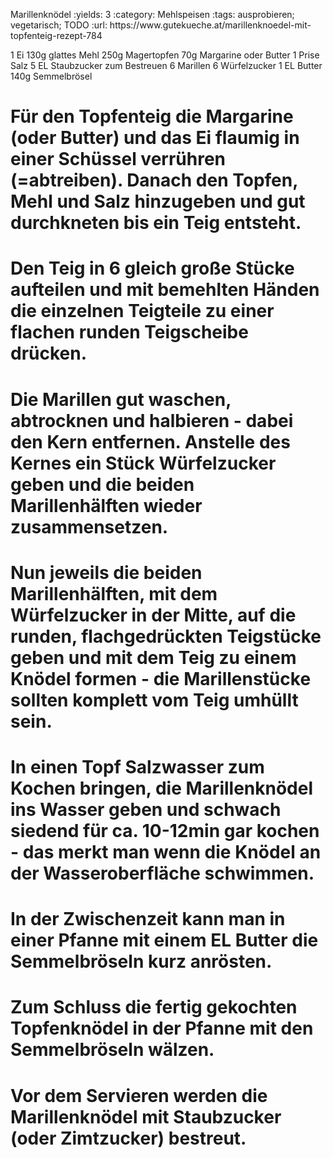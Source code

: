 Marillenknödel
:yields: 3
:category: Mehlspeisen
:tags: ausprobieren; vegetarisch; TODO
:url: https://www.gutekueche.at/marillenknoedel-mit-topfenteig-rezept-784

1 Ei
130g glattes Mehl
250g Magertopfen
70g Margarine oder Butter
1 Prise Salz
5 EL Staubzucker zum Bestreuen
6 Marillen
6 Würfelzucker
1 EL Butter
140g Semmelbrösel

# Für den Topfenteig die Margarine (oder Butter) und das Ei flaumig in einer Schüssel verrühren (=abtreiben). Danach den Topfen, Mehl und Salz hinzugeben und gut durchkneten bis ein Teig entsteht.
# Den Teig in 6 gleich große Stücke aufteilen und mit bemehlten Händen die einzelnen Teigteile zu einer flachen runden Teigscheibe drücken.
# Die Marillen gut waschen, abtrocknen und halbieren - dabei den Kern entfernen. Anstelle des Kernes ein Stück Würfelzucker geben und die beiden Marillenhälften wieder zusammensetzen.
# Nun jeweils die beiden Marillenhälften, mit dem Würfelzucker in der Mitte, auf die runden, flachgedrückten Teigstücke geben und mit dem Teig zu einem Knödel formen - die Marillenstücke sollten komplett vom Teig umhüllt sein.
# In einen Topf Salzwasser zum Kochen bringen, die Marillenknödel ins Wasser geben und schwach siedend für ca. 10-12min gar kochen - das merkt man wenn die Knödel an der Wasseroberfläche schwimmen.
# In der Zwischenzeit kann man in einer Pfanne mit einem EL Butter die Semmelbröseln kurz anrösten.
# Zum Schluss die fertig gekochten Topfenknödel in der Pfanne mit den Semmelbröseln wälzen.
# Vor dem Servieren werden die Marillenknödel mit Staubzucker (oder Zimtzucker) bestreut.
